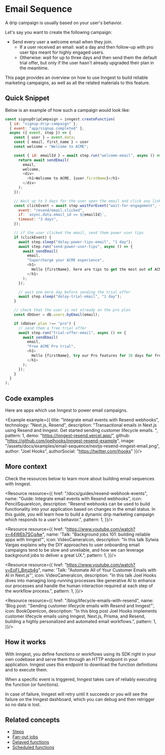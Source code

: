 



# Email Sequence

A drip campaign is usually based on your user's behavior.

Let's say you want to create the following campaign:

- Send every user a welcome email when they join.
  - If a user received an email: wait a day and then follow-up with pro user tips meant for highly engaged users.
  - Otherwise: wait for up to three days and then send them the default trial offer, but only if the user hasn't already upgraded their plan in the meantime.

This page provides an overview on how to use Inngest to build reliable marketing campaigns, as well as all the related materials to this feature.

## Quick Snippet

Below is an example of how such a campaign would look like:

```javascript
const signupDripCampaign = inngest.createFunction(
  { id: "signup-drip-campaign" },
  { event: "app/signup.completed" },
  async ({ event, step }) => {
    const { user } = event.data;
    const { email, first_name } = user
    const welcome = "Welcome to ACME";

    const { id: emailId } = await step.run("welcome-email", async () => {
      return await sendEmail(
        email,
        welcome,
        <div>
          <h1>Welcome to ACME, {user.firstName}</h1>
        </div>
      );
    });

    // Wait up to 3 days for the user open the email and click any link in it
    const clickEvent = await step.waitForEvent("wait-for-engagement", {
      event: "resend/email.clicked",
      if: `async.data.email_id == ${emailId}`,
      timeout: "3 days",
    });

    // if the user clicked the email, send them power user tips
    if (clickEvent) {
      await step.sleep("delay-power-tips-email", "1 day");
      await step.run("send-power-user-tips", async () => {
        await sendEmail(
          email,
          "Supercharge your ACME experience",
          <h1>
            Hello {firstName}, here are tips to get the most out of ACME
          </h1>
        );
      });

      // wait one more day before sending the trial offer
      await step.sleep("delay-trial-email", "1 day");
    }

    // check that the user is not already on the pro plan
    const dbUser = db.users.byEmail(email);

    if (dbUser.plan !== "pro") {
      // send them a free trial offer
      await step.run("trial-offer-email", async () => {
        await sendEmail(
          email,
          "Free ACME Pro trial",
          <h1>
            Hello {firstName}, try our Pro features for 30 days for free
          </h1>
        );
      });
    }
  }
);
```

## Code examples

Here are apps which use Inngest to power email campaigns.

<Example example={{
  title: "Integrate email events with Resend webhooks",
  technology: "Next.js, Resend",
  description: "Transactional emails in Next.js using Resend and Inngest. Get started sending customer lifecycle emails. ",
  pattern: 1,
  demo: "https://inngest-resend.vercel.app/",
  github: "https://github.com/joelhooks/inngest-resend-example",
  image: "/assets/docs/examples/email-sequence/nextjs-resend-inngest-email.png",
  author: "Joel Hooks",
  authorSocial: "https://twitter.com/jhooks"
}}/>

## More context

Check the resources below to learn more about building email sequences with Inngest.

<ResourceGrid cols={2}>

<Resource resource={{
  href: "/docs/guides/resend-webhook-events",
  name: "Guide: Integrate email events with Resend webhooks",
  icon: PencilSquareIcon,
  description: "Resend webhooks can be used to build functionality into your application based on changes in the email status. In this guide, you will learn how to build a dynamic drip marketing campaign which responds to a user's behavior.",
  pattern: 1,
}}/>

<Resource resource={{
  href: "https://www.youtube.com/watch?v=44WEb7SCgAw",
  name: 'Talk: "Background jobs 101: building reliable apps with Inngest"',
  icon: VideoCameraIcon,
  description: "In this talk Sylwia Vargas explains why the DIY approaches to user onboarding email campaigns tend to be slow and unreliable, and how we can leverage background jobs to deliver a great UX.",
  pattern: 1,
}}/>

<Resource resource={{
  href: "https://www.youtube.com/watch?v=EoFI_Bmzb4g",
  name: 'Talk: "Automate All of Your Customer Emails with AI in Next.js"',
  icon: VideoCameraIcon,
  description: "In this talk Joel Hooks dives into managing long-running processes like generative AI to enhance our processes and handle the human interaction required at each step of the workflow process.",
  pattern: 1,
}}/>

<Resource resource={{
  href: "/blog/lifecycle-emails-with-resend",
  name: 'Blog post: "Sending customer lifecycle emails with Resend and Inngest"',
  icon: BookOpenIcon,
  description: "In this blog post Joel Hooks implements customer lifecycle emails using Inngest, Next.js, Prisma, and Resend, building a highly personalized and automated email workflows.",
  pattern: 1,
}}/>

</ResourceGrid>

## How it works

With Inngest, you define functions or workflows using its SDK right in your own codebase and serve them through an HTTP endpoint in your application. Inngest uses this endpoint to download the function definitions and to execute them.

When a specific event is triggered, Inngest takes care of reliably executing the function (or functions).

In case of failure, Inngest will retry until it succeeds or you will see the failure on the Inngest dashboard, which you can debug and then retrigger so no data is lost.

## Related concepts

- [Steps](/docs/learn/inngest-steps)
- [Fan-out jobs](/docs/guides/fan-out-jobs)
- [Delayed functions](/docs/guides/delayed-functions#delaying-jobs)
- [Scheduled functions](/docs/guides/scheduled-functions)